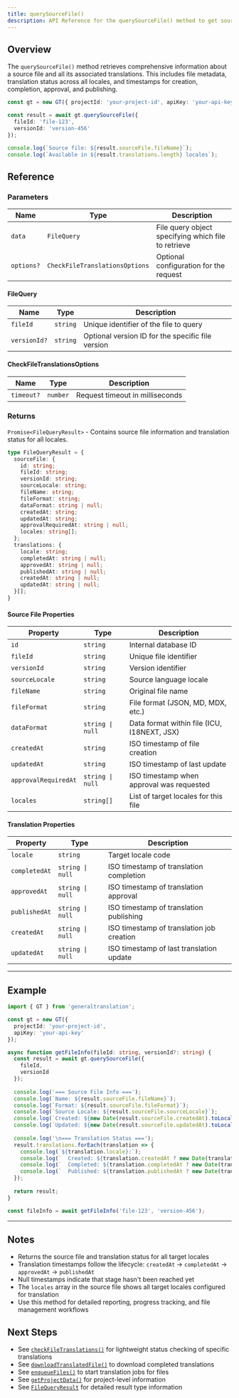 ```yaml
---
title: querySourceFile()
description: API Reference for the querySourceFile() method to get source file and translation information
---
```


## Overview

The `querySourceFile()` method retrieves comprehensive information about a source file and all its associated translations.
This includes file metadata, translation status across all locales, and timestamps for creation, completion, approval, and publishing.

```typescript
const gt = new GT({ projectId: 'your-project-id', apiKey: 'your-api-key' });

const result = await gt.querySourceFile({
  fileId: 'file-123',
  versionId: 'version-456'
});

console.log(`Source file: ${result.sourceFile.fileName}`);
console.log(`Available in ${result.translations.length} locales`);
```

## Reference

### Parameters

| Name | Type | Description |
|------|------|-------------|
| `data` | `FileQuery` | File query object specifying which file to retrieve |
| `options?` | `CheckFileTranslationsOptions` | Optional configuration for the request |

#### FileQuery

| Name | Type | Description |
|------|------|-------------|
| `fileId` | `string` | Unique identifier of the file to query |
| `versionId?` | `string` | Optional version ID for the specific file version |

#### CheckFileTranslationsOptions

| Name | Type | Description |
|------|------|-------------|
| `timeout?` | `number` | Request timeout in milliseconds |

### Returns

`Promise<FileQueryResult>` - Contains source file information and translation status for all locales.

```typescript
type FileQueryResult = {
  sourceFile: {
    id: string;
    fileId: string;
    versionId: string;
    sourceLocale: string;
    fileName: string;
    fileFormat: string;
    dataFormat: string | null;
    createdAt: string;
    updatedAt: string;
    approvalRequiredAt: string | null;
    locales: string[];
  };
  translations: {
    locale: string;
    completedAt: string | null;
    approvedAt: string | null;
    publishedAt: string | null;
    createdAt: string | null;
    updatedAt: string | null;
  }[];
}
```

#### Source File Properties

| Property | Type | Description |
|----------|------|-------------|
| `id` | `string` | Internal database ID |
| `fileId` | `string` | Unique file identifier |
| `versionId` | `string` | Version identifier |
| `sourceLocale` | `string` | Source language locale |
| `fileName` | `string` | Original file name |
| `fileFormat` | `string` | File format (JSON, MD, MDX, etc.) |
| `dataFormat` | `string \| null` | Data format within file (ICU, I18NEXT, JSX) |
| `createdAt` | `string` | ISO timestamp of file creation |
| `updatedAt` | `string` | ISO timestamp of last update |
| `approvalRequiredAt` | `string \| null` | ISO timestamp when approval was requested |
| `locales` | `string[]` | List of target locales for this file |

#### Translation Properties

| Property | Type | Description |
|----------|------|-------------|
| `locale` | `string` | Target locale code |
| `completedAt` | `string \| null` | ISO timestamp of translation completion |
| `approvedAt` | `string \| null` | ISO timestamp of translation approval |
| `publishedAt` | `string \| null` | ISO timestamp of translation publishing |
| `createdAt` | `string \| null` | ISO timestamp of translation job creation |
| `updatedAt` | `string \| null` | ISO timestamp of last translation update |

---

## Example


```typescript title="index.ts" copy
import { GT } from 'generaltranslation';

const gt = new GT({
  projectId: 'your-project-id',
  apiKey: 'your-api-key'
});

async function getFileInfo(fileId: string, versionId?: string) {
  const result = await gt.querySourceFile({
    fileId,
    versionId
  });
  
  console.log('=== Source File Info ===');
  console.log(`Name: ${result.sourceFile.fileName}`);
  console.log(`Format: ${result.sourceFile.fileFormat}`);
  console.log(`Source Locale: ${result.sourceFile.sourceLocale}`);
  console.log(`Created: ${new Date(result.sourceFile.createdAt).toLocaleString()}`);
  console.log(`Updated: ${new Date(result.sourceFile.updatedAt).toLocaleString()}`);
  
  console.log('\n=== Translation Status ===');
  result.translations.forEach(translation => {
    console.log(`${translation.locale}:`);
    console.log(`  Created: ${translation.createdAt ? new Date(translation.createdAt).toLocaleString() : 'Not started'}`);
    console.log(`  Completed: ${translation.completedAt ? new Date(translation.completedAt).toLocaleString() : 'In progress'}`);
    console.log(`  Published: ${translation.publishedAt ? new Date(translation.publishedAt).toLocaleString() : 'Not published'}`);
  });
  
  return result;
}

const fileInfo = await getFileInfo('file-123', 'version-456');
```


---

## Notes

* Returns the source file and translation status for all target locales
* Translation timestamps follow the lifecycle: `createdAt` → `completedAt` → `approvedAt` → `publishedAt`
* Null timestamps indicate that stage hasn't been reached yet
* The `locales` array in the source file shows all target locales configured for translation
* Use this method for detailed reporting, progress tracking, and file management workflows

## Next Steps

* See [`checkFileTranslations()`](/docs/core/class/methods/translation/checkFileTranslations) for lightweight status checking of specific translations
* See [`downloadTranslatedFile()`](/docs/core/class/methods/translation/downloadTranslatedFile) to download completed translations
* See [`enqueueFiles()`](/docs/core/class/methods/translation/enqueueFiles) to start translation jobs for files
* See [`getProjectData()`](/docs/core/class/methods/translation/getProjectData) for project-level information
* See [`FileQueryResult`](/docs/core/types/FileQueryResult) for detailed result type information